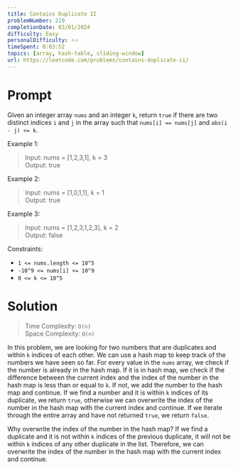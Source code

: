 ```yaml
---
title: Contains Duplicate II
problemNumber: 219
completionDate: 03/01/2024
difficulty: Easy
personalDifficulty: ⭐️⭐️
timeSpent: 0:03:52
topics: [array, hash-table, sliding-window]
url: https://leetcode.com/problems/contains-duplicate-ii/
---
```


# Prompt

Given an integer array `nums` and an integer `k`, return `true` if there are two
distinct indices `i` and `j` in the array such that `nums[i] == nums[j]` and
`abs(i - j) <= k`.

Example 1:

> Input: nums = [1,2,3,1], k = 3\
> Output: true

Example 2:

> Input: nums = [1,0,1,1], k = 1\
> Output: true

Example 3:

> Input: nums = [1,2,3,1,2,3], k = 2\
> Output: false

Constraints:

- `1 <= nums.length <= 10^5`
- `-10^9 <= nums[i] <= 10^9`
- `0 <= k <= 10^5`

# Solution

> Time Complexity: `O(n)`\
> Space Complexity: `O(n)`

In this problem, we are looking for two numbers that are duplicates and within
`k` indices of each other. We can use a hash map to keep track of the numbers we
have seen so far. For every value in the `nums` array, we check if the number is
already in the hash map. If it is in hash map, we check if the difference
between the current index and the index of the number in the hash map is less
than or equal to `k`. If not, we add the number to the hash map and continue. If
we find a number and it is within `k` indices of its duplicate, we return
`true`, otherwise we can overwrite the index of the number in the hash map with
the current index and continue. If we iterate through the entire array and have
not returned `true`, we return `false`.

Why overwrite the index of the number in the hash map? If we find a duplicate
and it is not within `k` indices of the previous duplicate, it will not be
within `k` indices of any other duplicate in the list. Therefore, we can
overwrite the index of the number in the hash map with the current index and
continue.
